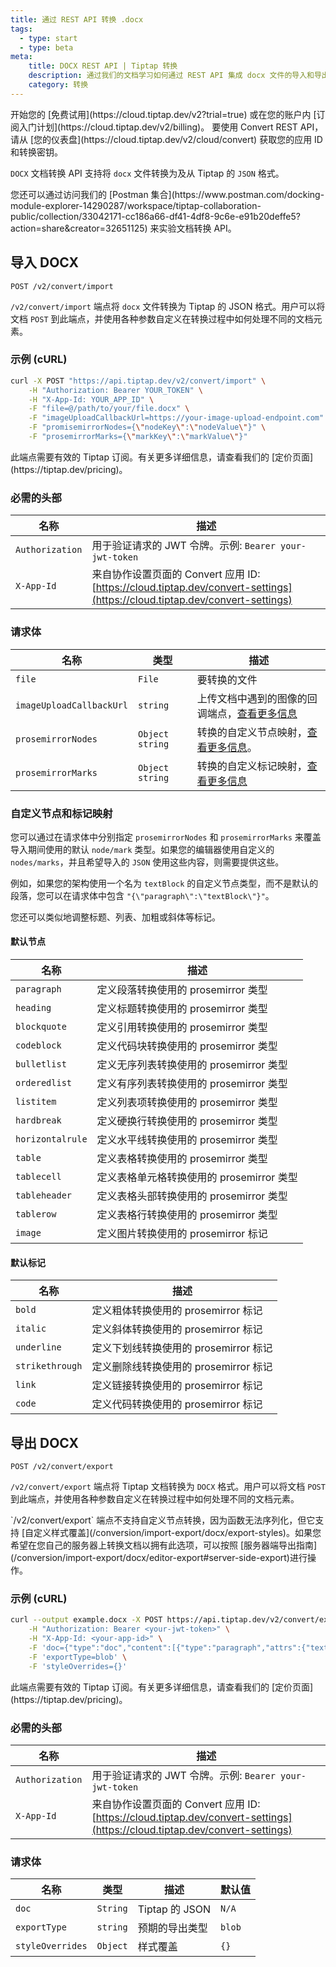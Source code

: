 ```yaml
---
title: 通过 REST API 转换 .docx
tags:
  - type: start
  - type: beta
meta:
    title: DOCX REST API | Tiptap 转换
    description: 通过我们的文档学习如何通过 REST API 集成 docx 文件的导入和导出功能。
    category: 转换
---
```



<Requirements>
    <RequirementItem label="1. Activate trial or subscribe">
        开始您的 [免费试用](https://cloud.tiptap.dev/v2?trial=true) 或在您的账户内 [订阅入门计划](https://cloud.tiptap.dev/v2/billing)。
    </RequirementItem>
    <RequirementItem label="2. 配置转换应用">
       要使用 Convert REST API，请从 [您的仪表盘](https://cloud.tiptap.dev/v2/cloud/convert) 获取您的应用 ID 和转换密钥。
    </RequirementItem>
</Requirements>

`DOCX` 文档转换 API 支持将 `docx` 文件转换为及从 Tiptap 的 `JSON` 格式。

<Callout title="查看 Postman 集合" variant="hint">
    您还可以通过访问我们的 [Postman 集合](https://www.postman.com/docking-module-explorer-14290287/workspace/tiptap-collaboration-public/collection/33042171-cc186a66-df41-4df8-9c6e-e91b20deffe5?action=share&creator=32651125) 来实验文档转换 API。
</Callout>


## 导入 DOCX

`POST /v2/convert/import`

`/v2/convert/import` 端点将 `docx` 文件转换为 Tiptap 的 JSON 格式。用户可以将文档 `POST` 到此端点，并使用各种参数自定义在转换过程中如何处理不同的文档元素。

### 示例 (cURL)
```bash
curl -X POST "https://api.tiptap.dev/v2/convert/import" \
    -H "Authorization: Bearer YOUR_TOKEN" \
    -H "X-App-Id: YOUR_APP_ID" \
    -F "file=@/path/to/your/file.docx" \
    -F "imageUploadCallbackUrl=https://your-image-upload-endpoint.com" \
    -F "promisemirrorNodes={\"nodeKey\":\"nodeValue\"}" \
    -F "prosemirrorMarks={\"markKey\":\"markValue\"}"
```

<Callout title="需要订阅" variant="warning">
    此端点需要有效的 Tiptap 订阅。有关更多详细信息，请查看我们的 [定价页面](https://tiptap.dev/pricing)。
</Callout>

### 必需的头部

| 名称            | 描述                                                                                                                                     |
| --------------- | ----------------------------------------------------------------------------------------------------------------------------------------------- |
| `Authorization` | 用于验证请求的 JWT 令牌。示例: `Bearer your-jwt-token`                                                                     |
| `X-App-Id`      | 来自协作设置页面的 Convert 应用 ID: [https://cloud.tiptap.dev/convert-settings](https://cloud.tiptap.dev/convert-settings) |

### 请求体

| 名称                     | 类型     | 描述                                                                                                                  |
| ------------------------ | -------- | ---------------------------------------------------------------------------------------------------------------------------- |
| `file`                   | `File`   | 要转换的文件                                                                                                          |
| `imageUploadCallbackUrl` | `string` | 上传文档中遇到的图像的回调端点，[查看更多信息](#image-uploading) |
| `prosemirrorNodes`       | `Object string` | 转换的自定义节点映射，[查看更多信息](/conversion/import-export/docx/custom-node-conversion)。       |
| `prosemirrorMarks`       | `Object string` | 转换的自定义标记映射，[查看更多信息](/conversion/import-export/docx/custom-mark-conversion)        |

### 自定义节点和标记映射

您可以通过在请求体中分别指定 `prosemirrorNodes` 和 `prosemirrorMarks` 来覆盖导入期间使用的默认 `node/mark` 类型。如果您的编辑器使用自定义的 `nodes/marks`，并且希望导入的 `JSON` 使用这些内容，则需要提供这些。

例如，如果您的架构使用一个名为 `textBlock` 的自定义节点类型，而不是默认的段落，您可以在请求体中包含 `"{\"paragraph\":\"textBlock\"}"`。

您还可以类似地调整标题、列表、加粗或斜体等标记。

#### 默认节点

| 名称             | 描述                                                          |
| ---------------- | -------------------------------------------------------------------- |
| `paragraph`      | 定义段落转换使用的 prosemirror 类型      |
| `heading`        | 定义标题转换使用的 prosemirror 类型        |
| `blockquote`     | 定义引用转换使用的 prosemirror 类型     |
| `codeblock`      | 定义代码块转换使用的 prosemirror 类型      |
| `bulletlist`     | 定义无序列表转换使用的 prosemirror 类型     |
| `orderedlist`    | 定义有序列表转换使用的 prosemirror 类型    |
| `listitem`       | 定义列表项转换使用的 prosemirror 类型       |
| `hardbreak`      | 定义硬换行转换使用的 prosemirror 类型      |
| `horizontalrule` | 定义水平线转换使用的 prosemirror 类型 |
| `table`          | 定义表格转换使用的 prosemirror 类型          |
| `tablecell`      | 定义表格单元格转换使用的 prosemirror 类型      |
| `tableheader`    | 定义表格头部转换使用的 prosemirror 类型    |
| `tablerow`       | 定义表格行转换使用的 prosemirror 类型       |
| `image`          | 定义图片转换使用的 prosemirror 标记          |

#### 默认标记

| 名称             | 描述                                                          |
| ---------------- | -------------------------------------------------------------------- |
| `bold`           | 定义粗体转换使用的 prosemirror 标记           |
| `italic`         | 定义斜体转换使用的 prosemirror 标记         |
| `underline`      | 定义下划线转换使用的 prosemirror 标记      |
| `strikethrough`  | 定义删除线转换使用的 prosemirror 标记  |
| `link`           | 定义链接转换使用的 prosemirror 标记           |
| `code`           | 定义代码转换使用的 prosemirror 标记           |


## 导出 DOCX

`POST /v2/convert/export`

`/v2/convert/export` 端点将 Tiptap 文档转换为 `DOCX` 格式。用户可以将文档 `POST` 到此端点，并使用各种参数自定义在转换过程中如何处理不同的文档元素。


<Callout title="导出自定义支持" variant="info">
    `/v2/convert/export` 端点不支持自定义节点转换，因为函数无法序列化，但它支持 [自定义样式覆盖](/conversion/import-export/docx/export-styles)。如果您希望在您自己的服务器上转换文档以拥有此选项，可以按照 [服务器端导出指南](/conversion/import-export/docx/editor-export#server-side-export)进行操作。
</Callout>

### 示例 (cURL)
```bash
curl --output example.docx -X POST https://api.tiptap.dev/v2/convert/export \
    -H "Authorization: Bearer <your-jwt-token>" \
    -H "X-App-Id: <your-app-id>" \
    -F 'doc={"type":"doc","content":[{"type":"paragraph","attrs":{"textAlign":"left"},"content":[{"type":"text","text":"欢迎来到我们编辑器的演示，这里展示了导出多种格式选项到 DOCX 的能力，确保您的内容在 Word 中保持其预期的外观。"}]}]}' \
    -F 'exportType=blob' \
    -F 'styleOverrides={}'
```

<Callout title="需要订阅" variant="warning">
    此端点需要有效的 Tiptap 订阅。有关更多详细信息，请查看我们的 [定价页面](https://tiptap.dev/pricing)。
</Callout>

### 必需的头部

| 名称            | 描述                                                                                                                                     |
| --------------- | ----------------------------------------------------------------------------------------------------------------------------------------------- |
| `Authorization` | 用于验证请求的 JWT 令牌。示例: `Bearer your-jwt-token`                                                                     |
| `X-App-Id`      | 来自协作设置页面的 Convert 应用 ID: [https://cloud.tiptap.dev/convert-settings](https://cloud.tiptap.dev/convert-settings) |

### 请求体

| 名称                     | 类型     | 描述              | 默认值 |
| ------------------------ | -------- | -------------------------|---------|
| `doc`                    | `String` | Tiptap 的 JSON            | `N/A`   |
| `exportType`             | `string` | 预期的导出类型 | `blob`  |
| `styleOverrides`         | `Object` | 样式覆盖          | `{}`    |